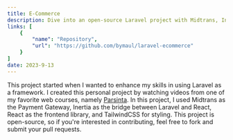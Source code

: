 ```yaml
---
title: E-Commerce
description: Dive into an open-source Laravel project with Midtrans, Inertia, React, and TailwindCSS. contribute and fork freely! 
links: [
    {
        "name": "Repository",
        "url": "https://github.com/bymaul/laravel-ecommerce"
    }
]
date: 2023-9-13
---
```


This project started when I wanted to enhance my skills in using Laravel as a framework. I created this personal project by watching videos from one of my favorite web courses, namely <a href='https://parsinta.com' target="_blank" rel='nofollow noreferrer noopener'>Parsinta</a>. In this project, I used Midtrans as the Payment Gateway, Inertia as the bridge between Laravel and React, React as the frontend library, and TailwindCSS for styling. This project is open-source, so if you're interested in contributing, feel free to fork and submit your pull requests.